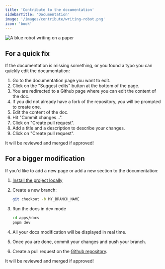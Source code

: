 ```yaml
---
title: 'Contribute to the documentation'
sidebarTitle: 'Documentation'
image: '/images/contribute/writing-robot.png'
icon: 'book'
---
```


<Frame style={{ maxWidth: '400px' }}>
  <img
    src="/images/contribute/writing-robot.png"
    alt="A blue robot writing on a paper"
  />
</Frame>

## For a quick fix

If the documentation is missing something, or you found a typo you can quickly edit the documentation:

1. Go to the documentation page you want to edit.
2. Click on the "Suggest edits" button at the bottom of the page.
3. You are redirected to a Github page where you can edit the content of the doc.
4. If you did not already have a fork of the repository, you will be prompted to create one.
5. Edit the content of the doc.
6. Hit "Commit changes...".
7. Click on "Create pull request".
8. Add a title and a description to describe your changes.
9. Click on "Create pull request".

It will be reviewed and merged if approved!

## For a bigger modification

If you'd like to add a new page or add a new section to the documentation:

1. [Install the project locally](./local-installation)
2. Create a new branch:

   ```sh
   git checkout -b MY_BRANCH_NAME
   ```

3. Run the docs in dev mode

   ```sh
   cd apps/docs
   pnpm dev
   ```

4. All your docs modification will be displayed in real time.
5. Once you are done, commit your changes and push your branch.
6. Create a pull request on the [Github repository](https://github.com/baptisteArno/typebot.io).

It will be reviewed and merged if approved!
